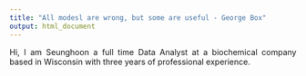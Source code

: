 ```yaml
---
title: "All modesl are wrong, but some are useful - George Box"
output: html_document
---
```


<style> body {text-align: justify} </style>

Hi, I am Seunghoon a full time Data Analyst at a biochemical company based in Wisconsin with three years of professional experience.

